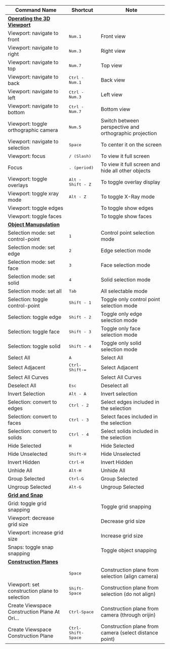 | Command Name                                                             | Shortcut                   | Note                                            |
| ------------------------------------------------------------------------ | -------------------------- | ------------------------------------------------------ |
| [**Operating the 3D Viewport**](./3d-viewport/operating-the-3d-viewport) |                            |                                                        |
| Viewport: navigate to front                                              | <kbd>Num.1</kbd>           | Front view                                             |
| Viewport: navigate to right                                              | <kbd>Num.3</kbd>           | Right view                                             |
| Viewport: navigate to top                                                | <kbd>Num.7</kbd>           | Top view                                               |
| Viewport: navigate to back                                               | <kbd>Ctrl - Num.1</kbd>    | Back view                                              |
| Viewport: navigate to left                                               | <kbd>Ctrl - Num.3</kbd>    | Left view                                              |
| Viewport: navigate to bottom                                             | <kbd>Ctrl - Num.7</kbd>    | Bottom view                                            |
| Viewport: toggle orthographic camera                                     | <kbd>Num.5</kbd>           | Switch between perspective and orthographic projection |
| Viewport: navigate to selection                                          | <kbd>Space</kbd>           | To center it on the screen                             |
| Viewport: focus                                                          | <kbd>/ (Slash)</kbd>       | To view it full screen                                 |
| Focus                                                                    | <kbd>. (period)</kbd>      | To  view it full screen and hide all other objects     |
| Viewport: toggle overlays                                                | <kbd>Alt - Shift - Z</kbd> | To toggle overlay display                              |
| Viewport: toggle xray mode                                               | <kbd>Alt - Z</kbd>         | To toggle X-Ray mode                                   |
| Viewport: toggle edges                                                   |                            | To toggle show edges                                   |
| Viewport: toggle faces                                                   |                            | To toggle show faces                                   |
| [**Object Manupulation**](./3d-viewport/object-manipulation)             |                             |                                                        |
| Selection mode: set control-point                                        | <kbd>1</kbd>                | Control point selection mode                           |
| Selection mode: set edge                                                 | <kbd>2</kbd>                | Edge selection mode                                    |
| Selection mode: set face                                                 | <kbd>3</kbd>                | Face selection mode                                    |
| Selection mode: set solid                                                | <kbd>4</kbd>                | Solid selection mode                                   |
| Selection mode: set all                                                  | <kbd>Tab</kbd>              | All selectable mode                                    |
| Selection: toggle control-point                                          | <kbd>Shift - 1</kbd>        | Toggle only control point selection mode               |
| Selection: toggle edge                                                   | <kbd>Shift - 2</kbd>        | Toggle only edge selection mode                        |
| Selection: toggle face                                                   | <kbd>Shift - 3</kbd>        | Toggle only face selection mode                        |
| Selection: toggle solid                                                  | <kbd>Shift - 4</kbd>        | Toggle only solid selection mode                       |
| Select All                                                               | <kbd>A</kbd>                | Select All                                             |
| Select Adjacent                                                          | <kbd>Ctrl-Shift-=</kbd>     | Select Adjacent                                        |
| Select All Curves                                                        |                             | Select All Curves                                      |
| Deselect All                                                             | <kbd>Esc</kbd>              | Deselect all                                           |
| Invert Selection                                                         | <kbd>Alt - A</kbd>          | Invert selection                                       |
| Selection: convert to edges                                              | <kbd>Ctrl - 2</kbd>         | Select edges included in the selection                 |
| Selection: convert to faces                                              | <kbd>Ctrl - 3</kbd>         | Select faces included in the selection                 |
| Selection: convert to solids                                             | <kbd>Ctrl - 4</kbd>         | Select solids included in the selection                |
| Hide Selected                                                            | <kbd>H</kbd>                | Hide Selected                                          |
| Hide Unselected                                                          | <kbd>Shift-H</kbd>          | Hide Unselected                                        |
| Invert Hidden                                                            | <kbd>Ctrl-H</kbd>           | Invert Hidden                                          |
| Unhide All                                                               | <kbd>Alt-H</kbd>            | Unhide All                                             |
| Group Selected                                                           | <kbd>Ctrl-G</kbd>           | Group Selected                                         |
| Ungroup Selected                                                         | <kbd>Alt-G</kbd>            | Ungroup Selected                                       |
| [**Grid and Snap**](./3d-viewport/grid-and-snap)                         |                             |                                                        |
| Grid: toggle grid snapping                                               |                             | Toggle grid snapping                                   |
| Viewport: decrease grid size                                             |                             | Decrease grid size                                     |
| Viewport: increase grid size                                             |                             | Increase grid size                                     |
| Snaps: toggle snap snapping                                              |                             | Toggle object snapping                                 |
| [**Construction Planes**](./3d-viewport/construction-plane)              |                             |                                                        |
|                                                                          | <kbd>Space</kbd>            | Construction plane from selection (align camera)       |
| Viewport: set construction plane to selection                            | <kbd>Shift-Space</kbd>      | Construction plane from selection (do not align)       |
| Create Viewspace Construction Plane At Ori...                            | <kbd>Ctrl-Space</kbd>       | Construction plane from camera (through orijin)        |
| Create Viewspace Construction Plane                                      | <kbd>Ctrl-Shift-Space</kbd> | Construction plane from camera (select distance point) |





